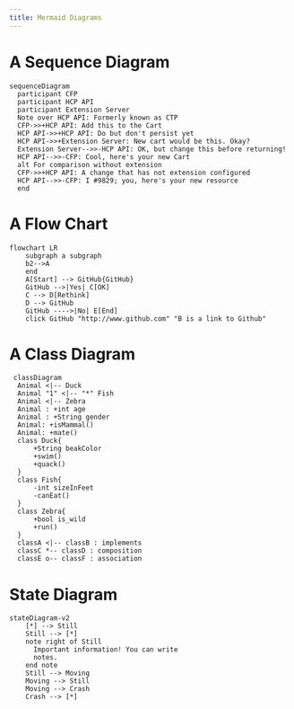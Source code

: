 ```yaml
---
title: Mermaid Diagrams
---
```


# A Sequence Diagram

```mermaid
sequenceDiagram
  participant CFP
  participant HCP API
  participant Extension Server
  Note over HCP API: Formerly known as CTP
  CFP->>+HCP API: Add this to the Cart
  HCP API->>+HCP API: Do but don't persist yet
  HCP API->>+Extension Server: New cart would be this. Okay?
  Extension Server-->>-HCP API: OK, but change this before returning!
  HCP API-->>-CFP: Cool, here's your new Cart
  alt For comparison without extension
  CFP->>+HCP API: A change that has not extension configured
  HCP API-->>-CFP: I #9829; you, here's your new resource
  end
```

# A Flow Chart

```mermaid
flowchart LR
    subgraph a subgraph
    b2-->A
    end
    A[Start] --> GitHub{GitHub}
    GitHub -->|Yes| C[OK]
    C --> D[Rethink]
    D --> GitHub
    GitHub ---->|No| E[End]
    click GitHub "http://www.github.com" "B is a link to Github"
```

# A Class Diagram

```mermaid
 classDiagram
  Animal <|-- Duck
  Animal "1" <|-- "*" Fish
  Animal <|-- Zebra
  Animal : +int age
  Animal : +String gender
  Animal: +isMammal()
  Animal: +mate()
  class Duck{
      +String beakColor
      +swim()
      +quack()
  }
  class Fish{
      -int sizeInFeet
      -canEat()
  }
  class Zebra{
      +bool is_wild
      +run()
  }
  classA <|-- classB : implements
  classC *-- classD : composition
  classE o-- classF : association
```

# State Diagram

```mermaid
stateDiagram-v2
    [*] --> Still
    Still --> [*]
    note right of Still
      Important information! You can write
      notes.
    end note
    Still --> Moving
    Moving --> Still
    Moving --> Crash
    Crash --> [*]
```
